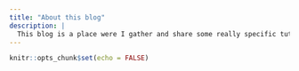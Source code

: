 ```yaml
---
title: "About this blog"
description: |
  This blog is a place were I gather and share some really specific tutorials related to R built using the distill package.
---
```


```r
knitr::opts_chunk$set(echo = FALSE)
```
